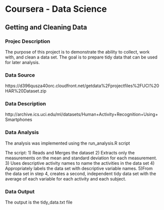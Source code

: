 
# Coursera - Data Science
## Getting and Cleaning Data
### Projec Description

The purpose of this project is to demonstrate the ability to collect, work with, and clean a data set. The goal is to prepare tidy data that can be used for later analysis. 

### Data Source
https://d396qusza40orc.cloudfront.net/getdata%2Fprojectfiles%2FUCI%20HAR%20Dataset.zip

### Data Description
http://archive.ics.uci.edu/ml/datasets/Human+Activity+Recognition+Using+Smartphones

### Data Analysis
The analysis was implemented using the run_analysis.R script

The script:
1) Reads and Merges the dataset
2) Extracts only the measurements on the mean and standard deviation for each measurement.
3) Uses descriptive activity names to name the activities in the data set
4) Appropriately labels the data set with descriptive variable names.
5)From the data set in step 4, creates a second, independent tidy data set with the average of each variable for each activity and each subject.

### Data Output
The output is the tidy_data.txt file

